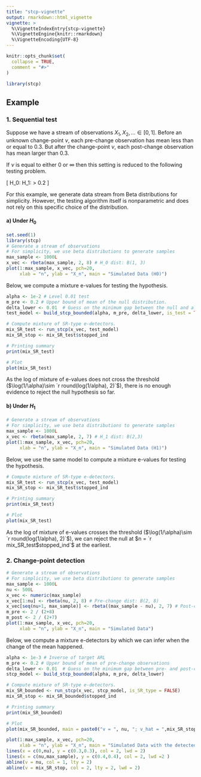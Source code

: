 ```yaml
---
title: "stcp-vignette"
output: rmarkdown::html_vignette
vignette: >
  %\VignetteIndexEntry{stcp-vignette}
  %\VignetteEngine{knitr::rmarkdown}
  %\VignetteEncoding{UTF-8}
---
```


```r
knitr::opts_chunk$set(
  collapse = TRUE,
  comment = "#>"
)
```

```r
library(stcp)
```


## Example
### 1. Sequential test

Suppose we have a stream of observations $X_1, X_2, \dots \in [0,1]$. Before an unknown change-point $\nu$, each pre-change observation has mean less than or equal to $0.3$. But after the change-point $\nu$, each post-change observation has mean larger than $0.3$.  

If $\nu$ is equal to either $0$ or $\infty$ then this setting is reduced to the following testing problem.

\[
H_0: \mu \leq 0.2~~\text{vs}~~H_1: \nu > 0.2
\]

For this example, we generate data stream from Beta distributions for simplicity.
However, the testing algorithm itself is nonparametric and does not rely on this specific choice of the distribution.

#### a) Under $H_0$ 
```r
set.seed(1)
library(stcp)
# Generate a stream of observations
# For simplicity, we use beta distributions to generate samples
max_sample <- 1000L
x_vec <- rbeta(max_sample, 2, 8) # H_0 dist: B(1, 3)
plot(1:max_sample, x_vec, pch=20, 
     xlab = "n", ylab = "X_n", main = "Simulated Data (H0)")
```

Below, we compute a mixture e-values for testing the hypothesis.
```r
alpha <- 1e-2 # Level 0.01 test 
m_pre <- 0.2 # Upper bound of mean of the null distribution.
delta_lower <- 0.01  # Guess on the minimum gap between the null and alternative means
test_model <- build_stcp_bounded(alpha, m_pre, delta_lower, is_test = TRUE)

# Compute mixture of SR-type e-detectors.
mix_SR_test <- run_stcp(x_vec, test_model)
mix_SR_stop <- mix_SR_test$stopped_ind

# Printing summary
print(mix_SR_test)

# Plot 
plot(mix_SR_test)
```
As the log of mixture of e-values does not cross the threshold ($\log(1/\alpha)\sim `r round(log(1/alpha), 2)`$), 
there is no enough evidence to reject the null hypothesis so far. 


#### b) Under $H_1$ 

```r
# Generate a stream of observations
# For simplicity, we use beta distributions to generate samples
max_sample <- 1000L
x_vec <- rbeta(max_sample, 2, 7) # H_1 dist: B(2,3)
plot(1:max_sample, x_vec, pch=20, 
     xlab = "n", ylab = "X_n", main = "Simulated Data (H1)")

```

Below, we use the same model to compute a mixture e-values for testing the hypothesis.
```r
# Compute mixture of SR-type e-detectors.
mix_SR_test <- run_stcp(x_vec, test_model)
mix_SR_stop <- mix_SR_test$stopped_ind

# Printing summary
print(mix_SR_test)

# Plot 
plot(mix_SR_test)
```
As the log of mixture of e-values crosses the threshold ($\log(1/\alpha)\sim `r round(log(1/alpha), 2)`$), 
we can reject the null at $n = `r mix_SR_test$stopped_ind`$ at the earliest. 


### 2. Change-point detection


```r
# Generate a stream of observations
# For simplicity, we use beta distributions to generate samples
max_sample <- 1000L
nu <- 500L
x_vec <- numeric(max_sample)
x_vec[1:nu] <- rbeta(nu, 2, 8) # Pre-change dist: B(2, 8)
x_vec[seq(nu+1, max_sample)] <- rbeta((max_sample - nu), 2, 7) # Post-change dist: B(2, 7)
m_pre <- 2 / (2+8)
m_post <- 2 / (2+7)
plot(1:max_sample, x_vec, pch=20, 
     xlab = "n", ylab = "X_n", main = "Simulated Data")
```

Below, we compute a mixture e-detectors by which we can infer when the change of the mean happened.
```r
alpha <- 1e-3 # Inverse of target ARL
m_pre <- 0.2 # Upper bound of mean of pre-change observations
delta_lower <- 0.01  # Guess on the minimum gap between pre- and post-change means
stcp_model <- build_stcp_bounded(alpha, m_pre, delta_lower)

# Compute mixture of SR-type e-detectors.
mix_SR_bounded <- run_stcp(x_vec, stcp_model, is_SR_type = FALSE)
mix_SR_stop <- mix_SR_bounded$stopped_ind

# Printing summary
print(mix_SR_bounded)

# Plot 
plot(mix_SR_bounded, main = paste0("v = ", nu, "; v_hat = ",mix_SR_stop))
```


```r
plot(1:max_sample, x_vec, pch=20, 
     xlab = "n", ylab = "X_n", main = "Simulated Data with the detected CP")
lines(x = c(0,nu), y = c(0.3,0.3), col = 2, lwd = 2)
lines(x = c(nu,max_sample), y = c(0.4,0.4), col = 2, lwd =2 )
abline(v = nu, col = 1, lty = 2)
abline(v = mix_SR_stop, col = 2, lty = 2, lwd = 2)

```
